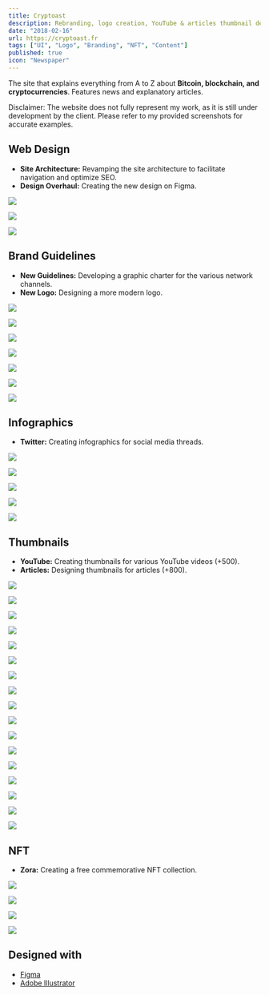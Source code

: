 ```yaml
---
title: Cryptoast
description: Rebranding, logo creation, YouTube & articles thumbnail designs, web design, banner creation, NFT design, video editing & creation, animation, CTA creation...
date: "2018-02-16"
url: https://cryptoast.fr
tags: ["UI", "Logo", "Branding", "NFT", "Content"]
published: true
icon: "Newspaper"
---
```


The site that explains everything from A to Z about **Bitcoin, blockchain, and cryptocurrencies**. Features news and explanatory articles.

<Callout emoji="⚠️" variant="danger">
Disclaimer: The website does not fully represent my work, as it is still under development by the client. Please refer to my provided screenshots for accurate examples.
</Callout>

## Web Design

- **Site Architecture:** Revamping the site architecture to facilitate navigation and optimize SEO.
- **Design Overhaul:** Creating the new design on Figma.



![](/cryptoast-article.webp)

![](/cryptoast-home.webp)

![](/cryptoast-cmc.webp)

## Brand Guidelines

- **New Guidelines:** Developing a graphic charter for the various network channels.
- **New Logo:** Designing a more modern logo.



![](/cryptoast-app.webp)

![](/cryptoast-logo.webp)

![](/cryptoast-twitter.webp)

![](/6ans.webp)

![](/10m.webp)

![](/thread-linkedin-research.webp)

![](/cryptoast-spotify.webp)

## Infographics

- **Twitter:** Creating infographics for social media threads.



![](/toast-cm-1.webp)

![](/toast-cm-2.webp)

![](/toast-cm-3.webp)

![](/toast-cm-4.webp)

![](/toast-cm-5.webp)

## Thumbnails

- **YouTube:** Creating thumbnails for various YouTube videos (+500).
- **Articles:** Designing thumbnails for articles (+800).



![](/cryptoast-vitalik.webp)

![](/cryptoast-kraken.webp)

![](/cryptoast-minia-1.webp)

![](/cryptoast-minia-2.webp)

![](/cryptoast-minia-3.webp)

![](/cryptoast-minia-4.webp)

![](/cryptoast-minia-5.webp)

![](/cryptoast-minia-6.webp)

![](/cryptoast-minia-7.webp)

![](/cryptoast-minia-8.webp)

![](/cryptoast-minia-9.webp)

![](/cryptoast-minia-10.webp)

![](/cryptoast-minia-12.webp)

![](/cryptoast-minia-13.webp)

![](/cryptoast-minia-14.webp)

![](/cryptoast-minia-15.webp)

![](/cryptoast-minia-16.webp)

## NFT

- **Zora:** Creating a free commemorative NFT collection.



![](/cryptoast-nft-001.webp)

![](/cryptoast-nft-002.webp)

![](/cryptoast-nft-003.webp)

![](/cryptoast-nft-004.webp)

## Designed with

- [Figma](https://www.figma.com/)
- [Adobe Illustrator](https://www.adobe.com/products/illustrator.html)
